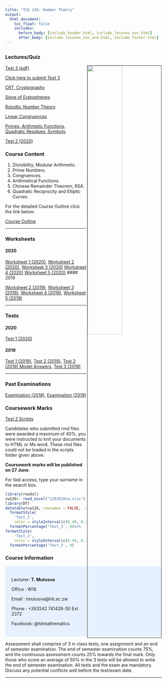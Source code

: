 ```yaml
---
title: "ISS 126: Number Theory"
output:
  html_document:
    toc_float: false
    includes:
      before_body: [include_header.html, include_lessons_nav.html]
      after_body: [include_lessons_nav_end.html, include_footer.html]
---
```

##  {.tabset .tabset-fade}


### Lectures/Quiz

<img src="126T2.png" style="width:47%; border:1px solid; margin-right: 1px" align="right">


[Test 3 (pdf)](https://drive.google.com/open?id=1R55IMKkWyrACN1jWtxn8xg8XD1U6tESx)

[Click here to submit Test 3](https://docs.google.com/forms/d/e/1FAIpQLSdP8MGZQn6a7B-vKEXkUaciQD07ZUSyi5n5IJsG2niAkwWsXA/viewform?usp=sf_link)

[CRT, Cryptography](https://spark.adobe.com/page/KUQPymtircAJQ/)

[Sieve of Eratosthenes](https://spark.adobe.com/page/OBBCMVGXaKuOX/)

[Rstudio: Number Theory](rs2.html)

[Linear Congruences](https://spark.adobe.com/page/bA8Ay1mOKEjAW/)

[Primes, Arithmetic Functions, Quadratic Residues, Symbols](https://spark.adobe.com/page/0cMkXls6nSsTV/). 


[Test 2 (2020)](https://drive.google.com/open?id=1Cb2aWpPo_noqLg84hjXv3nYOFWrCbk0k)






### Course Content
(@) Divisibility, Modular Arithmetic.
(@) Prime Numbers.
(@) Congruences.
(@) Arithmetical Functions.
(@) Chinese Remainder Theorem, RSA.
(@) Quadratic Reciprocity and Elliptic Curves.

For the detailed Course Outline click the link below:

[Course Outline](https://drive.google.com/file/d/1gRTrf3kjfqblpQ1RVNrUjAJ5WVIR0GMB/view?usp=sharing)





***
### Worksheets


#### 2020

[Worksheet 1 (2020)](https://drive.google.com/open?id=1mNpLaAz5pj-tukVtpg-PcCpLuGjLLJbz),
[Worksheet 2 (2020)](https://drive.google.com/open?id=1f0Lxov-3FO8I1UX61iU7rifLotwPfbGs),
[Worksheet 3 (2020)](https://drive.google.com/open?id=14iLk0e6ghGeNqbR5KnfKzLHgWjPkxWbA)
[Worksheet 4 (2020)](https://drive.google.com/open?id=1FPRWXdBD1N-cQsEO8X88hOi76sLJ0bn1)
[Worksheet 5 (2020)](https://drive.google.com/open?id=17CZy3fz8s0iswWeS3UlVfQeuc-btJVZW)
#### 2019

[Worksheet 2 (2019)](https://drive.google.com/open?id=1IxQjHRzgl7pRVcLeZAmx08HDswfzDZXF),
[Worksheet 3 (2019)](https://drive.google.com/open?id=1t7qbVjqfkI7NbI6Ofeutn-CE4epEePVU),
[Worksheet 4 (2019)](https://drive.google.com/open?id=1ZuceV9EMnIeb9RDp8H3NFUHDSOT_Nct7),
[Worksheet 5 (2019)](https://drive.google.com/open?id=1FBWHWO7qFAVjMFiMs8h1H1okjYaQmbxQ)


***
### Tests

#### **2020**
[Test 1 (2020)](https://drive.google.com/open?id=16_aZQlp_c8178V0y8d9v89E9zdgyXYF1)

#### **2019**

[Test 1 (2019)](https://drive.google.com/open?id=1x45fOVCdbA_2_zk7DFK4e2hjSl-2f0-N),
[Test 2 (2019)](https://drive.google.com/open?id=1fOf75pgH_YapE-bPSAUPoIiJwp4qQixI),
[Test 2 (2019) Model Answers](https://drive.google.com/open?id=1-EePUcEaswaJOzcIHrrcPw9HB0ZQEHeb),
[Test 3 (2019)](https://drive.google.com/open?id=1614w6gezFliBBdhgXC5GXmTF6zifH7jO)

***
### Past Examinations

[Examination (2018)](https://drive.google.com/open?id=1614w6gezFliBBdhgXC5GXmTF6zifH7jO),
[Examination (2019)](https://drive.google.com/open?id=1JQAHPMRKktkCW0e1NF_CJo2PnB6oPBuP)


### Coursework Marks

[Test 2 Scripts](https://drive.google.com/open?id=1ofgM4uVatb_79ziYQW-JE82Z9-TxKv98)

Candidates who submitted rmd files were awarded a maximum of 40%, you were instructed to knit your documents to HTML or Ms word. These rmd files could not be loaded in the scripts folder given above.

**Coursework marks will be published on 27 June**. 

For fast access, type your surname in the search box.

```r
library(readxl)
cw126<- read_excel("1262020cw.xlsx")
library(DT)
datatable(cw126, rownames = FALSE,  options = list(pageLength = 45, scrollX=T,columnDefs=list(list(targets=2,visible=FALSE),list(className = 'dt-center', targets = 1:4))) )%>%
  formatStyle(
    'Test_1',
    color = styleInterval(c(0.49, 0.75), c('red', 'black', 'green')), fontWeight = 'bold') %>%
  formatPercentage('Test_1', 0)%>%
formatStyle(
    'Test_2',
    color = styleInterval(c(0.49, 0.75), c('red', 'black', 'green')), fontWeight = 'bold') %>%
  formatPercentage('Test_2', 0)

```


### Course Information

<style>
div.blue { background-color:#e6f0ff; border-radius: 5px; padding: 20px;}
</style>
<div class = "blue">
Lecturer: **T. Mutusva**

Office  : W16

Email   : tmutusva@hit.ac.zw

Phone   : +263242 741428-30 Ext 2372

Facebook: @hitmathematics
</div>

Assessment shall comprise of 3 in class tests, one assignment and an end of semester examination. The end of semester examination counts 75%, and the continuous assessment counts 25% towards the final mark. Only those who score an average of 50% in the 3 tests will be allowed to write the end of semester 
examination. All tests and the exam are mandatory. Discuss any potential conflicts well before the test/exam date.

***

